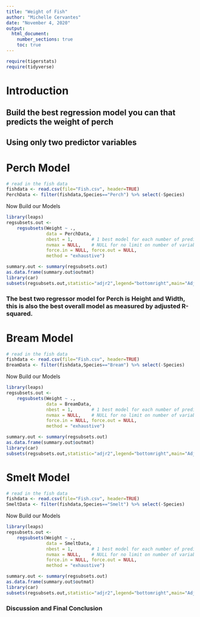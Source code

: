 ```yaml
---
title: "Weight of Fish"
author: "Michelle Cervantes"
date: "November 4, 2020"
output: 
  html_document:
    number_sections: true
    toc: true
---
```



```r
require(tigerstats)
require(tidyverse)
```

# Introduction

<!--In this section you explain what you are trying to show.  Where did the data come from?  What is the research or other question you are trying to answer?!-->



## Build the best regression model you can that predicts the weight of perch
## Using only two predictor variables  




# Perch Model

<!--Decide on your methods:  use "variable analysis" or other appropriate descriptors.  Make sure to choose at least one graphical method and at least one numerical method.!-->

```r
# read in the fish data
fishdata <- read.csv(file="Fish.csv", header=TRUE) 
PerchData <- filter(fishdata,Species=="Perch") %>% select(-Species)
```
Now Build our Models 

```r
library(leaps)
regsubsets.out <-
    regsubsets(Weight ~ .,
               data = PerchData,
               nbest = 1,       # 1 best model for each number of predictors
               nvmax = NULL,    # NULL for no limit on number of variables
               force.in = NULL, force.out = NULL,
               method = "exhaustive")

summary.out <- summary(regsubsets.out)
as.data.frame(summary.out$outmat)
library(car)
subsets(regsubsets.out,statistic="adjr2",legend="bottomright",main="Adjusted R^2")
```
  
### The best two regressor model for Perch is Height and Width, this is also the best overall model as measured by adjusted R-squared.

# Bream Model

<!--Divide this section into two sub-sections:  One for your descriptive  results and one for your inferential results.!-->

```r
# read in the fish data
fishdata <- read.csv(file="Fish.csv", header=TRUE) 
BreamData <- filter(fishdata,Species=="Bream") %>% select(-Species)
```
Now Build our Models

```r
library(leaps)
regsubsets.out <-
    regsubsets(Weight ~ .,
               data = BreamData,
               nbest = 1,       # 1 best model for each number of predictors
               nvmax = NULL,    # NULL for no limit on number of variables
               force.in = NULL, force.out = NULL,
               method = "exhaustive")

summary.out <- summary(regsubsets.out)
as.data.frame(summary.out$outmat)
library(car)
subsets(regsubsets.out,statistic="adjr2",legend="bottomright",main="Adjusted R^2")
```
  

# Smelt Model

```r
# read in the fish data
fishdata <- read.csv(file="Fish.csv", header=TRUE) 
SmeltData <- filter(fishdata,Species=="Smelt") %>% select(-Species)
```

Now Build our Models
  
```r
library(leaps)
regsubsets.out <-
    regsubsets(Weight ~ .,
               data = SmeltData,
               nbest = 1,       # 1 best model for each number of predictors
               nvmax = NULL,    # NULL for no limit on number of variables
               force.in = NULL, force.out = NULL,
               method = "exhaustive")

summary.out <- summary(regsubsets.out)
as.data.frame(summary.out$outmat)
library(car)
subsets(regsubsets.out,statistic="adjr2",legend="bottomright",main="Adjusted R^2")
```

### Discussion and Final Conclusion

<!--Graphical results here.  Make sure to show your code.  Provide appropriate labels for axes, giving units if possible, and provide a good title for the graph, too.  Use the graphical results to describe the patterns if any that exist in the data as focused toward the research question!-->

